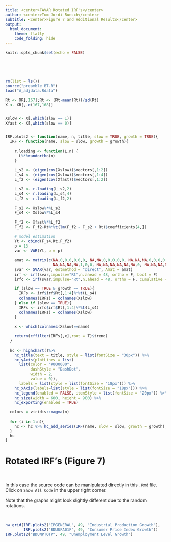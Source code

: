 ```yaml
---
title: <center>FAVAR Rotated IRF's</center>
author: <center>Tom Jordi Ruesch</center>
subtitle: <center>Figure 7 and Additional Results</center>
output: 
  html_document:
    theme: flatly
    code_folding: hide
---
```



```r
knitr::opts_chunk$set(echo = FALSE)
```
<p style="margin-bottom:2cm;"></p>

```r
rm(list = ls())
source("preamble_BT.R")
load("A_adjdata.Rdata")
```

```r
Rt <- XR[,167];Rt <- (Rt-mean(Rt))/sd(Rt)
X <- XR[,-c(167,168)]


Xslow <- X[,which(slow == 1)]
Xfast <- X[,which(slow == 0)]


IRF.plots2 <- function(name, n, title, slow = TRUE, growth = TRUE){
  IRF <- function(name, slow = slow, growth = growth){
    
    r.loading <- function(L,n) {
      L%*%randortho(n)
    }
    
    L_s2 <- (eigen(cov(Xslow))$vectors[,1:2])
    L_s4 <- (eigen(cov(Xslow))$vectors[,1:4])
    L_f2 <- (eigen(cov(Xfast))$vectors[,1:2])
    
    L_s2 <- r.loading(L_s2,2)
    L_s4 <- r.loading(L_s4,4)
    L_f2 <- r.loading(L_f2,2)
    
    F_s2 <- Xslow%*%L_s2
    F_s4 <- Xslow%*%L_s4
    
    F_f2 <- Xfast%*%L_f2
    F_f2 <- F_f2-Rt%*%t(lm(F_f2 ~ F_s2 + Rt)$coefficients[4,])
    
    # model estimation
    Yt <- cbind(F_s4,Rt,F_f2)
    p = 13
    var <- VAR(Yt, p = p)
    
    amat <- matrix(c(NA,0,0,0,0,0,0, NA,NA,0,0,0,0,0, NA,NA,NA,0,0,0,0, NA,NA,NA,NA,0,0,0,
                     NA,NA,NA,NA,1,0,0, NA,NA,NA,NA,NA,NA,0, NA,NA,NA,NA,NA,NA,NA), 7,7, byrow=T)
    svar <- SVAR(var, estmethod = "direct", Amat = amat)
    irf <- irf(svar,impulse="Rt",n.ahead = 48, ortho = F, boot = F)
    irfc <- irf(svar,impulse="Rt",n.ahead = 48, ortho = F, cumulative = T, boot = F)
    
    if (slow == TRUE & growth == TRUE){
      IRFs <- irf$irf$Rt[,1:4]%*%t(L_s4)
      colnames(IRFs) = colnames(Xslow)
    } else if (slow == TRUE){
      IRFs <- irfc$irf$Rt[,1:4]%*%t(L_s4)
      colnames(IRFs) = colnames(Xslow)
    } 
    
    x <- which(colnames(Xslow)==name)
    
    return(cffilter(IRFs[,x],root = T)$trend)
  }
  
  hc <- highchart()%>%
    hc_title(text = title, style = list(fontSize = "30px")) %>%
    hc_yAxis(plotLines = list(
      list(color = "#000000",
           dashStyle = "DashDot",
           width = 2,
           value = 0)),
      labels = list(style = list(fontSize = "18px"))) %>%
    hc_xAxis(labels=list(style = list(fontSize = "18px"))) %>%
    hc_legend(enabled = FALSE, itemStyle = list(fontSize = "20px")) %>%
    hc_size(width = 600, height = 900) %>%
    hc_exporting(enabled = TRUE)
    
  colors = viridis::magma(n)
  
  for (i in 1:n){
    hc <- hc %>% hc_add_series(IRF(name, slow = slow, growth = growth), color = colors[i],  marker = F)
  }
  hc
}

```

# Rotated IRF's (Figure 7)

<br>

In this case the source code can be manipulated directly in this `.Rmd` file. Click on `Show All Code` in the upper right corner.

Note that the graphs might look slightly different due to the random rotations.

<br>

```r
hw_grid(IRF.plots2("IPGENERAL", 49, "Industrial Production Growth"),
        IRF.plots2("BDUUFA01F", 49, "Consumer Price Index Growth"))
IRF.plots2("BDUNPTOTP", 49, "Unemployment Level Growth")
```
